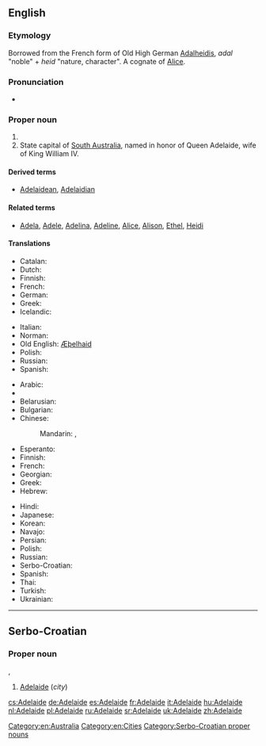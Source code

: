 {{also|Adélaïde}}
==English==

{{wikipedia}}

===Etymology===
Borrowed from the French form of Old High German [[Adalheidis]], ''adal'' "noble" + ''heid'' "nature, character". A cognate of [[Alice]].

===Pronunciation===
* {{IPA|/ˈædəleɪd/|lang=en}}

===Proper noun===
{{en-proper noun}}

# {{given name|female|from=Germanic}}
# State capital of [[South Australia]], named in honor of Queen Adelaide, wife of King William IV.

====Derived terms====
* [[Adelaidean]], [[Adelaidian]]

====Related terms====
* [[Adela]], [[Adele]], [[Adelina]], [[Adeline]], [[Alice]], [[Alison]], [[Ethel]], [[Heidi]]

====Translations====
{{trans-top|female given name}}
* Catalan: {{t-|ca|Adelaida|f}}
* Dutch: {{t-|nl|Adelheid|f}}
* Finnish: {{t+|fi|Aada}}
* French: {{t+|fr|Adélaïde|f}}
* German: {{t+|de|Adelheid|f}}
* Greek: {{t-|el|Αδελαΐδα|f|tr=Adelaḯda}}
* Icelandic: {{t+|is|Aðalheiður}}
{{trans-mid}}
* Italian: {{t+|it|Adelaide}}
* Norman: {{tø|roa-nor|Délaïde|f}}
* Old English: [[Æþelhaid]]
* Polish: {{t+|pl|Adelajda|f}}
* Russian: {{t+|ru|Аделаида|f|tr=Adelaída}}
* Spanish: {{t-|es|Adelaida|f}}
{{trans-bottom}}

{{trans-top|state capital of South Australia}}
* Arabic: {{t-|ar|أديليد|m|tr='adiliid}}
* {{trreq|hy}}
* Belarusian: {{t-|be|Адэлаіда|f|tr=Adelaída|xs=Belarusian}}
* Bulgarian: {{t-|bg|Аделейд|m|tr=Ádelejd}}
* Chinese:
*: Mandarin: {{t|cmn|阿德萊德|sc=Hani}},  {{t|cmn|阿德莱德|tr=Ādéláidé|sc=Hani}}
* Esperanto: {{t-|eo|Adelajdo|xs=Esperanto}}
* Finnish: {{t-|fi|Adelaide}}
* French: {{t+|fr|Adélaïde}}
* Georgian: {{t-|ka|ადელაიდა|tr=adelaida|sc=Geor|xs=Georgian}}
* Greek: {{t-|el|Αδελαΐδα|f|tr=Adelaḯda}}
* Hebrew: {{t-|he|אדלייד}}
{{trans-mid}}
* Hindi: {{t-|hi|एडिलेड|tr=eḍileḍ|xs=Hindi}}
* Japanese: {{t-|ja|アデレード|tr=Aderēdo}}
* Korean: {{t-|ko|애들레이드|tr=Aedeulleideu|sc=Hang}}
* Navajo: {{tø|nv|Aadeeladii}}
* Persian: {{t-|fa|آدلاید|xs=Persian}}
* Polish: {{t+|pl|Adelajda|f}}
* Russian: {{t+|ru|Аделаида|f|tr=Adelaída}}
* Serbo-Croatian: {{t|sh|Adelaide|m}}
* Spanish: {{t-|es|Adelaida|f}}
* Thai: {{t-|th|แอดิเลด|tr=ae-dì-lâyt}}
* Turkish: {{t-|tr|Adelaide}}
* Ukrainian: {{t-|uk|Аделаїда|f|tr=Adelajída|xs=Ukrainian}}
{{trans-bottom}}

[[Category:en:Australia]]
[[Category:en:Cities]]

----

==Serbo-Croatian==

===Proper noun===
{{head|sh|noun|sc=Latn|no known Cyrillic variant}} {{m}}, {{f}}

# [[#English|Adelaide]] (''city'')

[[Category:Serbo-Croatian proper nouns]]

[[cs:Adelaide]]
[[de:Adelaide]]
[[es:Adelaide]]
[[fr:Adelaide]]
[[it:Adelaide]]
[[hu:Adelaide]]
[[nl:Adelaide]]
[[pl:Adelaide]]
[[ru:Adelaide]]
[[sr:Adelaide]]
[[uk:Adelaide]]
[[zh:Adelaide]]